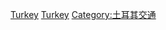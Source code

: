 {{commonscat|Aviation in Turkey}}

[[Category:亚洲各国航空|Turkey]]
[[Category:欧洲各国航空|Turkey]]
[[Category:土耳其交通|Category:土耳其交通]]